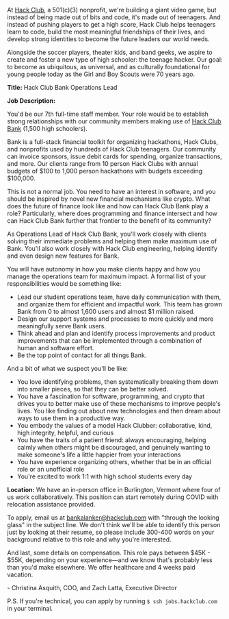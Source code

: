 At [Hack Club](https://hackclub.com), a 501(c)(3) nonprofit, we're building a giant video game, but instead of being made out of bits and code, it's made out of teenagers. And instead of pushing players to get a high score, Hack Club helps teenagers learn to code, build the most meaningful friendships of their lives, and develop strong identities to become the future leaders our world needs.

Alongside the soccer players, theater kids, and band geeks, we aspire to create and foster a new type of high schooler: the teenage hacker. Our goal: to become as ubiquitous, as universal, and as culturally foundational for young people today as the Girl and Boy Scouts were 70 years ago.

**Title:** Hack Club Bank Operations Lead

**Job Description:**

You'd be our 7th full-time staff member. Your role would be to establish strong relationships with our community members making use of [Hack Club Bank](https://hackclub.com/bank/) (1,500 high schoolers).

Bank is a full-stack financial toolkit for organizing hackathons, Hack Clubs, and nonprofits used by hundreds of Hack Club teenagers. Our community can invoice sponsors, issue debit cards for spending, organize transactions, and more. Our clients range from 10 person Hack Clubs with annual budgets of $100 to 1,000 person hackathons with budgets exceeding $100,000.

This is not a normal job. You need to have an interest in software, and you should be inspired by novel new financial mechanisms like crypto. What does the future of finance look like and how can Hack Club Bank play a role? Particularly, where does programming and finance intersect and how can Hack Club Bank further that frontier to the benefit of its community?

As Operations Lead of Hack Club Bank, you'll work closely with clients solving their immediate problems and helping them make maximum use of Bank. You'll also work closely with Hack Club engineering, helping identify and even design new features for Bank.

You will have autonomy in how you make clients happy and how you manage the operations team for maximum impact. A formal list of your responsibilities would be something like:

- Lead our student operations team, have daily communication with them, and organize them for efficient and impactful work. This team has grown Bank from 0 to almost 1,600 users and almost $1 million raised.
- Design our support systems and processes to more quickly and more meaningfully serve Bank users.
- Think ahead and plan and identify process improvements and product improvements that can be implemented through a combination of human and software effort.
- Be the top point of contact for all things Bank.

And a bit of what we suspect you'll be like:

- You love identifying problems, then systematically breaking them down into smaller pieces, so that they can be better solved.
- You have a fascination for software, programming, and crypto that drives you to better make use of these mechanisms to improve people's lives. You like finding out about new technologies and then dream about ways to use them in a productive way.
- You embody the values of a model Hack Clubber: collaborative, kind, high integrity, helpful, and curious
- You have the traits of a patient friend: always encouraging, helping calmly when others might be discouraged, and genuinely wanting to make someone's life a little happier from your interactions
- You have experience organizing others, whether that be in an official role or an unofficial role
- You're excited to work 1:1 with high school students every day

**Location:** We have an in-person office in Burlington, Vermont where four of us work collaboratively. This position can start remotely during COVID with relocation assistance provided.

To apply, email us at bankalanker@hackclub.com with "through the looking glass" in the subject line. We don't think we'll be able to identify this person just by looking at their resume, so please include 300-400 words on your background relative to this role and why you're interested.

And last, some details on compensation. This role pays between $45K - $55K, depending on your experience—and we know that's probably less than you'd make elsewhere. We offer healthcare and 4 weeks paid vacation.

\- Christina Asquith, COO, and Zach Latta, Executive Director

P.S. If you're technical, you can apply by running `$ ssh jobs.hackclub.com` in your terminal.
